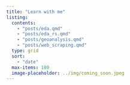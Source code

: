 ```yaml
---
title: "Learn with me"
listing:
  contents: 
    - "posts/eda.qmd"
    - "posts/eda_rs.qmd"
    - "posts/geoanalysis.qmd"
    - "posts/web_scraping.qmd"
  type: grid
  sort: 
    - "date"
  max-items: 100
  image-placeholder: ../img/coming_soon.jpeg
---
```


